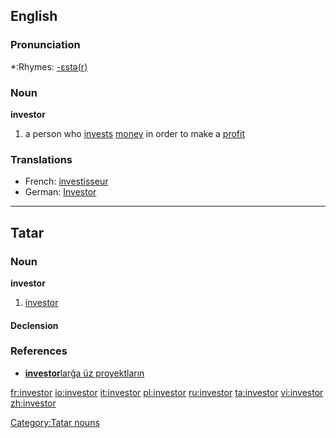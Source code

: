 {{see|Investor}}

==English==

===Pronunciation===
*:Rhymes: [[Rhymes:English:-ɛstə(r)|-ɛstə(r)]]

===Noun===
'''investor'''
# a person who [[invest]]s [[money]] in order to make a [[profit]]

===Translations===
{{trans-top|a person who invests money in order to make a profit}}
*French: [[investisseur]]
*German: [[Investor]] {{m}}
{{trans-mid}}
{{trans-bottom}}

----
==Tatar==
===Noun===
'''investor'''
#[[investor#english|investor]]


====Declension====
{{tt-latin-noun|nıñ|ğa|nı|da|dan}}

===References===
*[http://www2.azatliq.org/news/local/tb/archives/2006/10/23.ASP#537891  '''investor'''larğa üz proyektların]

[[Category:Tatar nouns]]

[[fr:investor]]
[[io:investor]]
[[it:investor]]
[[pl:investor]]
[[ru:investor]]
[[ta:investor]]
[[vi:investor]]
[[zh:investor]]